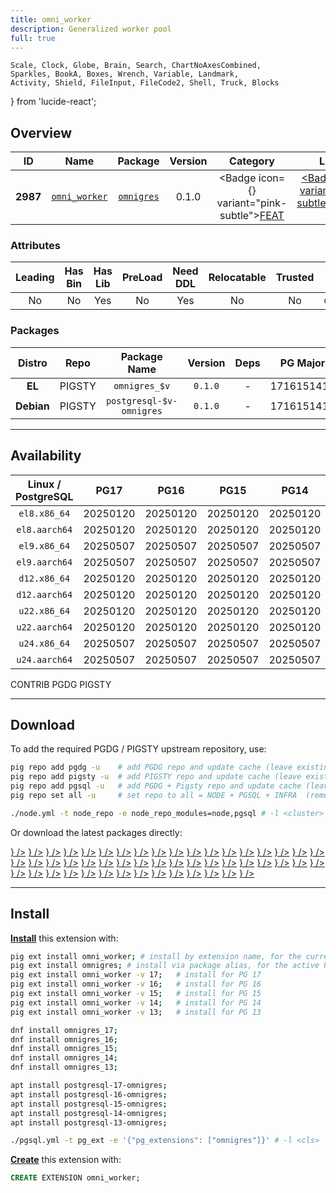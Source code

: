 ```yaml
---
title: omni_worker
description: Generalized worker pool
full: true
---
```


    Scale, Clock, Globe, Brain, Search, ChartNoAxesCombined,
    Sparkles, BookA, Boxes, Wrench, Variable, Landmark,
    Activity, Shield, FileInput, FileCode2, Shell, Truck, Blocks
} from 'lucide-react';

## Overview

| <TooltipIconButton tooltip="Extension unique identifier" side="top">ID</TooltipIconButton> | <TooltipIconButton tooltip="Extension name" side="top">Name</TooltipIconButton> | <TooltipIconButton tooltip="Package name for installation" side="top">Package</TooltipIconButton> | <TooltipIconButton tooltip="Latest available extension version" side="top">Version</TooltipIconButton> | <TooltipIconButton tooltip="Extension category" side="top">Category</TooltipIconButton> | <TooltipIconButton tooltip="Open source license" side="top">License</TooltipIconButton> | <TooltipIconButton tooltip="Programming language" side="top">Lang</TooltipIconButton> |
|:--------:|:--------:|:----------:|:--------------:|:---------------------------------------:|:------------------------------------------------------:|:----:|
| **2987** | [`omni_worker`](https://docs.omnigres.org/omni_worker/intro/) | [`omnigres`](/ext/omni) | 0.1.0 | <Badge icon={<Sparkles />} variant="pink-subtle"><a href="/ext/feat" className="no-underline">FEAT</a></Badge> | <a href="/ext/list/license#apache-20" className="no-underline"><Badge icon={<Scale />} variant="green-subtle">Apache-2.0</Badge></a> | <a href="/ext/list/lang#c"><Badge icon={<FileCode2 />} variant="blue-subtle">C</Badge></a> |

### Attributes

| <TooltipIconButton tooltip="The Primary Leading extension in the Package" side="top">Leading</TooltipIconButton> | <TooltipIconButton tooltip="Contains binary utils" side="top">Has Bin</TooltipIconButton> | <TooltipIconButton tooltip="Contains .so shared library files" side="top">Has Lib</TooltipIconButton> | <TooltipIconButton tooltip="Requires preloading via shared_preload_libraries" side="top">PreLoad</TooltipIconButton> | <TooltipIconButton tooltip="Requires CREATE EXTENSION DDL command" side="top">Need DDL</TooltipIconButton> | <TooltipIconButton tooltip="Can be installed in any schema" side="top">Relocatable</TooltipIconButton> | <TooltipIconButton tooltip="Can be created by non-superuser" side="top">Trusted</TooltipIconButton> | <TooltipIconButton tooltip="Schemas used by this extension" side="top">Schemas</TooltipIconButton> |
|:-------:|:-------:|:-------:|:-------:|:--------:|:-----------:|:-------:|:-------:|
| No | No | Yes | No | Yes | No | No | `omni_worker` |

### Packages

| <TooltipIconButton tooltip="Linux distribution family, EL or Debian" side="top">Distro</TooltipIconButton> | <TooltipIconButton tooltip="Package repository" side="top">Repo</TooltipIconButton> | <TooltipIconButton tooltip="The RPM/DEB Package Name Pattern (replace $v with real pg major)" side="top">Package Name</TooltipIconButton> | <TooltipIconButton tooltip="Latest package version" side="top">Version</TooltipIconButton> | <TooltipIconButton tooltip="RPM/DEB Package dependencies" side="top">Deps</TooltipIconButton> | <TooltipIconButton tooltip="Available in these PostgreSQL Major Versions" side="top">PG Major</TooltipIconButton> |
|:----------:|:--------:|:------------------------:|:-----------:|:------------:|:------------------:|
|   **EL**   | <Badge variant="amber-subtle"><span className="font-bold">PIGSTY</span></Badge> | `omnigres_$v` | `0.1.0` | - | <Badge variant="green-subtle">17</Badge><Badge variant="green-subtle">16</Badge><Badge variant="green-subtle">15</Badge><Badge variant="green-subtle">14</Badge><Badge variant="green-subtle">13</Badge> |
| **Debian** | <Badge variant="amber-subtle"><span className="font-bold">PIGSTY</span></Badge> | `postgresql-$v-omnigres` | `0.1.0` | - | <Badge variant="green-subtle">17</Badge><Badge variant="green-subtle">16</Badge><Badge variant="green-subtle">15</Badge><Badge variant="green-subtle">14</Badge><Badge variant="green-subtle">13</Badge> |



------

## Availability

| <TooltipIconButton tooltip="Linux Distro Arch / PostgreSQL Major Version" side="top">Linux / PostgreSQL </TooltipIconButton> | **PG17** | **PG16** | **PG15** | **PG14** | **PG13** |
|:-----:|:-----:|:-----:|:-----:|:-----:|:-----:|
| `el8.x86_64` | <Badge variant="amber-subtle">20250120</Badge> | <Badge variant="amber-subtle">20250120</Badge> | <Badge variant="amber-subtle">20250120</Badge> | <Badge variant="amber-subtle">20250120</Badge> | <Badge variant="amber-subtle">20250120</Badge> |
| `el8.aarch64` | <Badge variant="amber-subtle">20250120</Badge> | <Badge variant="amber-subtle">20250120</Badge> | <Badge variant="amber-subtle">20250120</Badge> | <Badge variant="amber-subtle">20250120</Badge> | <Badge variant="amber-subtle">20250120</Badge> |
| `el9.x86_64` | <Badge variant="amber-subtle">20250507</Badge> | <Badge variant="amber-subtle">20250507</Badge> | <Badge variant="amber-subtle">20250507</Badge> | <Badge variant="amber-subtle">20250507</Badge> | <Badge variant="amber-subtle">20250507</Badge> |
| `el9.aarch64` | <Badge variant="amber-subtle">20250507</Badge> | <Badge variant="amber-subtle">20250507</Badge> | <Badge variant="amber-subtle">20250507</Badge> | <Badge variant="amber-subtle">20250507</Badge> | <Badge variant="amber-subtle">20250507</Badge> |
| `d12.x86_64` | <Badge variant="amber-subtle">20250120</Badge> | <Badge variant="amber-subtle">20250120</Badge> | <Badge variant="amber-subtle">20250120</Badge> | <Badge variant="amber-subtle">20250120</Badge> | <Badge variant="amber-subtle">20250120</Badge> |
| `d12.aarch64` | <Badge variant="amber-subtle">20250120</Badge> | <Badge variant="amber-subtle">20250120</Badge> | <Badge variant="amber-subtle">20250120</Badge> | <Badge variant="amber-subtle">20250120</Badge> | <Badge variant="amber-subtle">20250120</Badge> |
| `u22.x86_64` | <Badge variant="amber-subtle">20250120</Badge> | <Badge variant="amber-subtle">20250120</Badge> | <Badge variant="amber-subtle">20250120</Badge> | <Badge variant="amber-subtle">20250120</Badge> | <Badge variant="amber-subtle">20250120</Badge> |
| `u22.aarch64` | <Badge variant="amber-subtle">20250120</Badge> | <Badge variant="amber-subtle">20250120</Badge> | <Badge variant="amber-subtle">20250120</Badge> | <Badge variant="amber-subtle">20250120</Badge> | <Badge variant="amber-subtle">20250120</Badge> |
| `u24.x86_64` | <Badge variant="amber-subtle">20250507</Badge> | <Badge variant="amber-subtle">20250507</Badge> | <Badge variant="amber-subtle">20250507</Badge> | <Badge variant="amber-subtle">20250507</Badge> | <Badge variant="amber-subtle">20250507</Badge> |
| `u24.aarch64` | <Badge variant="amber-subtle">20250507</Badge> | <Badge variant="amber-subtle">20250507</Badge> | <Badge variant="amber-subtle">20250507</Badge> | <Badge variant="amber-subtle">20250507</Badge> | <Badge variant="amber-subtle">20250507</Badge> |

<Badge variant="green-subtle"><span className="font-black">CONTRIB</span></Badge> <Badge variant="blue-subtle"><span className="font-black">PGDG</span></Badge> <Badge variant="amber-subtle"><span className="font-black">PIGSTY</span></Badge>

------

## Download

To add the required PGDG / PIGSTY upstream repository, use:

```bash tab="pig"
pig repo add pgdg -u    # add PGDG repo and update cache (leave existing repos)
pig repo add pigsty -u  # add PIGSTY repo and update cache (leave existing repos)
pig repo add pgsql -u   # add PGDG + Pigsty repo and update cache (leave existing repos)
pig repo set all -u     # set repo to all = NODE + PGSQL + INFRA  (remove existing repos)
```
```bash tab="pigsty"
./node.yml -t node_repo -e node_repo_modules=node,pgsql # -l <cluster>
```

Or download the latest packages directly:

<Files>
    <Folder name="el8.x86_64">
        <a href="https://repo.pigsty.io/yum/pgsql/el8.x86_64/omnigres_17-20250120-1PIGSTY.el8.x86_64.rpm"><File name="omnigres_17-20250120-1PIGSTY.el8.x86_64.rpm" icon={<Package className="text-emerald-500" />} /></a>
        <a href="https://repo.pigsty.io/yum/pgsql/el8.x86_64/omnigres_16-20250120-1PIGSTY.el8.x86_64.rpm"><File name="omnigres_16-20250120-1PIGSTY.el8.x86_64.rpm" icon={<Package className="text-emerald-500" />} /></a>
        <a href="https://repo.pigsty.io/yum/pgsql/el8.x86_64/omnigres_15-20250120-1PIGSTY.el8.x86_64.rpm"><File name="omnigres_15-20250120-1PIGSTY.el8.x86_64.rpm" icon={<Package className="text-emerald-500" />} /></a>
        <a href="https://repo.pigsty.io/yum/pgsql/el8.x86_64/omnigres_14-20250120-1PIGSTY.el8.x86_64.rpm"><File name="omnigres_14-20250120-1PIGSTY.el8.x86_64.rpm" icon={<Package className="text-emerald-500" />} /></a>
        <a href="https://repo.pigsty.io/yum/pgsql/el8.x86_64/omnigres_13-20250120-1PIGSTY.el8.x86_64.rpm"><File name="omnigres_13-20250120-1PIGSTY.el8.x86_64.rpm" icon={<Package className="text-emerald-500" />} /></a>
    </Folder>
    <Folder name="el8.aarch64">
        <a href="https://repo.pigsty.io/yum/pgsql/el8.aarch64/omnigres_17-20250120-1PIGSTY.el8.aarch64.rpm"><File name="omnigres_17-20250120-1PIGSTY.el8.aarch64.rpm" icon={<Package className="text-orange-500" />} /></a>
        <a href="https://repo.pigsty.io/yum/pgsql/el8.aarch64/omnigres_16-20250120-1PIGSTY.el8.aarch64.rpm"><File name="omnigres_16-20250120-1PIGSTY.el8.aarch64.rpm" icon={<Package className="text-orange-500" />} /></a>
        <a href="https://repo.pigsty.io/yum/pgsql/el8.aarch64/omnigres_15-20250120-1PIGSTY.el8.aarch64.rpm"><File name="omnigres_15-20250120-1PIGSTY.el8.aarch64.rpm" icon={<Package className="text-orange-500" />} /></a>
        <a href="https://repo.pigsty.io/yum/pgsql/el8.aarch64/omnigres_14-20250120-1PIGSTY.el8.aarch64.rpm"><File name="omnigres_14-20250120-1PIGSTY.el8.aarch64.rpm" icon={<Package className="text-orange-500" />} /></a>
        <a href="https://repo.pigsty.io/yum/pgsql/el8.aarch64/omnigres_13-20250120-1PIGSTY.el8.aarch64.rpm"><File name="omnigres_13-20250120-1PIGSTY.el8.aarch64.rpm" icon={<Package className="text-orange-500" />} /></a>
    </Folder>
    <Folder name="el9.x86_64">
        <a href="https://repo.pigsty.io/yum/pgsql/el9.x86_64/omnigres_17-20250507-1PIGSTY.el9.x86_64.rpm"><File name="omnigres_17-20250507-1PIGSTY.el9.x86_64.rpm" icon={<Package className="text-emerald-500" />} /></a>
        <a href="https://repo.pigsty.io/yum/pgsql/el9.x86_64/omnigres_16-20250507-1PIGSTY.el9.x86_64.rpm"><File name="omnigres_16-20250507-1PIGSTY.el9.x86_64.rpm" icon={<Package className="text-emerald-500" />} /></a>
        <a href="https://repo.pigsty.io/yum/pgsql/el9.x86_64/omnigres_15-20250507-1PIGSTY.el9.x86_64.rpm"><File name="omnigres_15-20250507-1PIGSTY.el9.x86_64.rpm" icon={<Package className="text-emerald-500" />} /></a>
        <a href="https://repo.pigsty.io/yum/pgsql/el9.x86_64/omnigres_14-20250507-1PIGSTY.el9.x86_64.rpm"><File name="omnigres_14-20250507-1PIGSTY.el9.x86_64.rpm" icon={<Package className="text-emerald-500" />} /></a>
        <a href="https://repo.pigsty.io/yum/pgsql/el9.x86_64/omnigres_13-20250507-1PIGSTY.el9.x86_64.rpm"><File name="omnigres_13-20250507-1PIGSTY.el9.x86_64.rpm" icon={<Package className="text-emerald-500" />} /></a>
    </Folder>
    <Folder name="el9.aarch64">
        <a href="https://repo.pigsty.io/yum/pgsql/el9.aarch64/omnigres_17-20250507-1PIGSTY.el9.aarch64.rpm"><File name="omnigres_17-20250507-1PIGSTY.el9.aarch64.rpm" icon={<Package className="text-orange-500" />} /></a>
        <a href="https://repo.pigsty.io/yum/pgsql/el9.aarch64/omnigres_16-20250507-1PIGSTY.el9.aarch64.rpm"><File name="omnigres_16-20250507-1PIGSTY.el9.aarch64.rpm" icon={<Package className="text-orange-500" />} /></a>
        <a href="https://repo.pigsty.io/yum/pgsql/el9.aarch64/omnigres_15-20250507-1PIGSTY.el9.aarch64.rpm"><File name="omnigres_15-20250507-1PIGSTY.el9.aarch64.rpm" icon={<Package className="text-orange-500" />} /></a>
        <a href="https://repo.pigsty.io/yum/pgsql/el9.aarch64/omnigres_14-20250507-1PIGSTY.el9.aarch64.rpm"><File name="omnigres_14-20250507-1PIGSTY.el9.aarch64.rpm" icon={<Package className="text-orange-500" />} /></a>
        <a href="https://repo.pigsty.io/yum/pgsql/el9.aarch64/omnigres_13-20250507-1PIGSTY.el9.aarch64.rpm"><File name="omnigres_13-20250507-1PIGSTY.el9.aarch64.rpm" icon={<Package className="text-orange-500" />} /></a>
    </Folder>
    <Folder name="d12.x86_64">
        <a href="https://repo.pigsty.io/apt/pgsql/bookworm/pool/main/o/omnigres/postgresql-17-omnigres_20250120-1PIGSTY~bookworm_amd64.deb"><File name="postgresql-17-omnigres_20250120-1PIGSTY~bookworm_amd64.deb" icon={<Box className="text-emerald-500" />} /></a>
        <a href="https://repo.pigsty.io/apt/pgsql/bookworm/pool/main/o/omnigres/postgresql-16-omnigres_20250120-1PIGSTY~bookworm_amd64.deb"><File name="postgresql-16-omnigres_20250120-1PIGSTY~bookworm_amd64.deb" icon={<Box className="text-emerald-500" />} /></a>
        <a href="https://repo.pigsty.io/apt/pgsql/bookworm/pool/main/o/omnigres/postgresql-15-omnigres_20250120-1PIGSTY~bookworm_amd64.deb"><File name="postgresql-15-omnigres_20250120-1PIGSTY~bookworm_amd64.deb" icon={<Box className="text-emerald-500" />} /></a>
        <a href="https://repo.pigsty.io/apt/pgsql/bookworm/pool/main/o/omnigres/postgresql-14-omnigres_20250120-1PIGSTY~bookworm_amd64.deb"><File name="postgresql-14-omnigres_20250120-1PIGSTY~bookworm_amd64.deb" icon={<Box className="text-emerald-500" />} /></a>
        <a href="https://repo.pigsty.io/apt/pgsql/bookworm/pool/main/o/omnigres/postgresql-13-omnigres_20250120-1PIGSTY~bookworm_amd64.deb"><File name="postgresql-13-omnigres_20250120-1PIGSTY~bookworm_amd64.deb" icon={<Box className="text-emerald-500" />} /></a>
    </Folder>
    <Folder name="d12.aarch64">
        <a href="https://repo.pigsty.io/apt/pgsql/bookworm/pool/main/o/omnigres/postgresql-17-omnigres_20250120-1PIGSTY~bookworm_arm64.deb"><File name="postgresql-17-omnigres_20250120-1PIGSTY~bookworm_arm64.deb" icon={<Box className="text-orange-500" />} /></a>
        <a href="https://repo.pigsty.io/apt/pgsql/bookworm/pool/main/o/omnigres/postgresql-16-omnigres_20250120-1PIGSTY~bookworm_arm64.deb"><File name="postgresql-16-omnigres_20250120-1PIGSTY~bookworm_arm64.deb" icon={<Box className="text-orange-500" />} /></a>
        <a href="https://repo.pigsty.io/apt/pgsql/bookworm/pool/main/o/omnigres/postgresql-15-omnigres_20250120-1PIGSTY~bookworm_arm64.deb"><File name="postgresql-15-omnigres_20250120-1PIGSTY~bookworm_arm64.deb" icon={<Box className="text-orange-500" />} /></a>
        <a href="https://repo.pigsty.io/apt/pgsql/bookworm/pool/main/o/omnigres/postgresql-14-omnigres_20250120-1PIGSTY~bookworm_arm64.deb"><File name="postgresql-14-omnigres_20250120-1PIGSTY~bookworm_arm64.deb" icon={<Box className="text-orange-500" />} /></a>
        <a href="https://repo.pigsty.io/apt/pgsql/bookworm/pool/main/o/omnigres/postgresql-13-omnigres_20250120-1PIGSTY~bookworm_arm64.deb"><File name="postgresql-13-omnigres_20250120-1PIGSTY~bookworm_arm64.deb" icon={<Box className="text-orange-500" />} /></a>
    </Folder>
    <Folder name="u22.x86_64">
        <a href="https://repo.pigsty.io/apt/pgsql/jammy/pool/main/o/omnigres/postgresql-17-omnigres_20250120-1PIGSTY~jammy_amd64.deb"><File name="postgresql-17-omnigres_20250120-1PIGSTY~jammy_amd64.deb" icon={<Box className="text-emerald-500" />} /></a>
        <a href="https://repo.pigsty.io/apt/pgsql/jammy/pool/main/o/omnigres/postgresql-16-omnigres_20250120-1PIGSTY~jammy_amd64.deb"><File name="postgresql-16-omnigres_20250120-1PIGSTY~jammy_amd64.deb" icon={<Box className="text-emerald-500" />} /></a>
        <a href="https://repo.pigsty.io/apt/pgsql/jammy/pool/main/o/omnigres/postgresql-15-omnigres_20250120-1PIGSTY~jammy_amd64.deb"><File name="postgresql-15-omnigres_20250120-1PIGSTY~jammy_amd64.deb" icon={<Box className="text-emerald-500" />} /></a>
        <a href="https://repo.pigsty.io/apt/pgsql/jammy/pool/main/o/omnigres/postgresql-14-omnigres_20250120-1PIGSTY~jammy_amd64.deb"><File name="postgresql-14-omnigres_20250120-1PIGSTY~jammy_amd64.deb" icon={<Box className="text-emerald-500" />} /></a>
        <a href="https://repo.pigsty.io/apt/pgsql/jammy/pool/main/o/omnigres/postgresql-13-omnigres_20250120-1PIGSTY~jammy_amd64.deb"><File name="postgresql-13-omnigres_20250120-1PIGSTY~jammy_amd64.deb" icon={<Box className="text-emerald-500" />} /></a>
    </Folder>
    <Folder name="u22.aarch64">
        <a href="https://repo.pigsty.io/apt/pgsql/jammy/pool/main/o/omnigres/postgresql-17-omnigres_20250120-1PIGSTY~jammy_arm64.deb"><File name="postgresql-17-omnigres_20250120-1PIGSTY~jammy_arm64.deb" icon={<Box className="text-orange-500" />} /></a>
        <a href="https://repo.pigsty.io/apt/pgsql/jammy/pool/main/o/omnigres/postgresql-16-omnigres_20250120-1PIGSTY~jammy_arm64.deb"><File name="postgresql-16-omnigres_20250120-1PIGSTY~jammy_arm64.deb" icon={<Box className="text-orange-500" />} /></a>
        <a href="https://repo.pigsty.io/apt/pgsql/jammy/pool/main/o/omnigres/postgresql-15-omnigres_20250120-1PIGSTY~jammy_arm64.deb"><File name="postgresql-15-omnigres_20250120-1PIGSTY~jammy_arm64.deb" icon={<Box className="text-orange-500" />} /></a>
        <a href="https://repo.pigsty.io/apt/pgsql/jammy/pool/main/o/omnigres/postgresql-14-omnigres_20250120-1PIGSTY~jammy_arm64.deb"><File name="postgresql-14-omnigres_20250120-1PIGSTY~jammy_arm64.deb" icon={<Box className="text-orange-500" />} /></a>
        <a href="https://repo.pigsty.io/apt/pgsql/jammy/pool/main/o/omnigres/postgresql-13-omnigres_20250120-1PIGSTY~jammy_arm64.deb"><File name="postgresql-13-omnigres_20250120-1PIGSTY~jammy_arm64.deb" icon={<Box className="text-orange-500" />} /></a>
    </Folder>
    <Folder name="u24.x86_64">
        <a href="https://repo.pigsty.io/apt/pgsql/noble/pool/main/o/omnigres/postgresql-17-omnigres_20250507-1PIGSTY~noble_amd64.deb"><File name="postgresql-17-omnigres_20250507-1PIGSTY~noble_amd64.deb" icon={<Box className="text-emerald-500" />} /></a>
        <a href="https://repo.pigsty.io/apt/pgsql/noble/pool/main/o/omnigres/postgresql-16-omnigres_20250507-1PIGSTY~noble_amd64.deb"><File name="postgresql-16-omnigres_20250507-1PIGSTY~noble_amd64.deb" icon={<Box className="text-emerald-500" />} /></a>
        <a href="https://repo.pigsty.io/apt/pgsql/noble/pool/main/o/omnigres/postgresql-15-omnigres_20250507-1PIGSTY~noble_amd64.deb"><File name="postgresql-15-omnigres_20250507-1PIGSTY~noble_amd64.deb" icon={<Box className="text-emerald-500" />} /></a>
        <a href="https://repo.pigsty.io/apt/pgsql/noble/pool/main/o/omnigres/postgresql-14-omnigres_20250507-1PIGSTY~noble_amd64.deb"><File name="postgresql-14-omnigres_20250507-1PIGSTY~noble_amd64.deb" icon={<Box className="text-emerald-500" />} /></a>
        <a href="https://repo.pigsty.io/apt/pgsql/noble/pool/main/o/omnigres/postgresql-13-omnigres_20250507-1PIGSTY~noble_amd64.deb"><File name="postgresql-13-omnigres_20250507-1PIGSTY~noble_amd64.deb" icon={<Box className="text-emerald-500" />} /></a>
    </Folder>
    <Folder name="u24.aarch64">
        <a href="https://repo.pigsty.io/apt/pgsql/noble/pool/main/o/omnigres/postgresql-17-omnigres_20250507-1PIGSTY~noble_arm64.deb"><File name="postgresql-17-omnigres_20250507-1PIGSTY~noble_arm64.deb" icon={<Box className="text-orange-500" />} /></a>
        <a href="https://repo.pigsty.io/apt/pgsql/noble/pool/main/o/omnigres/postgresql-16-omnigres_20250507-1PIGSTY~noble_arm64.deb"><File name="postgresql-16-omnigres_20250507-1PIGSTY~noble_arm64.deb" icon={<Box className="text-orange-500" />} /></a>
        <a href="https://repo.pigsty.io/apt/pgsql/noble/pool/main/o/omnigres/postgresql-15-omnigres_20250507-1PIGSTY~noble_arm64.deb"><File name="postgresql-15-omnigres_20250507-1PIGSTY~noble_arm64.deb" icon={<Box className="text-orange-500" />} /></a>
        <a href="https://repo.pigsty.io/apt/pgsql/noble/pool/main/o/omnigres/postgresql-14-omnigres_20250507-1PIGSTY~noble_arm64.deb"><File name="postgresql-14-omnigres_20250507-1PIGSTY~noble_arm64.deb" icon={<Box className="text-orange-500" />} /></a>
        <a href="https://repo.pigsty.io/apt/pgsql/noble/pool/main/o/omnigres/postgresql-13-omnigres_20250507-1PIGSTY~noble_arm64.deb"><File name="postgresql-13-omnigres_20250507-1PIGSTY~noble_arm64.deb" icon={<Box className="text-orange-500" />} /></a>
    </Folder>
</Files>

------

## Install

[**Install**](/docs/pgsql/extension/install) this extension with:

```bash tab="pig"
pig ext install omni_worker; # install by extension name, for the current active PG version
pig ext install omnigres; # install via package alias, for the active PG version
pig ext install omni_worker -v 17;   # install for PG 17
pig ext install omni_worker -v 16;   # install for PG 16
pig ext install omni_worker -v 15;   # install for PG 15
pig ext install omni_worker -v 14;   # install for PG 14
pig ext install omni_worker -v 13;   # install for PG 13
```
```bash tab="yum" 
dnf install omnigres_17;
dnf install omnigres_16;
dnf install omnigres_15;
dnf install omnigres_14;
dnf install omnigres_13;
```
```bash tab="apt" 
apt install postgresql-17-omnigres;
apt install postgresql-16-omnigres;
apt install postgresql-15-omnigres;
apt install postgresql-14-omnigres;
apt install postgresql-13-omnigres;
```
```bash tab="ansible"
./pgsql.yml -t pg_ext -e '{"pg_extensions": ["omnigres"]}' # -l <cls>
```

[**Create**](/docs/pgsql/extension/create) this extension with:

```sql
CREATE EXTENSION omni_worker;
```


